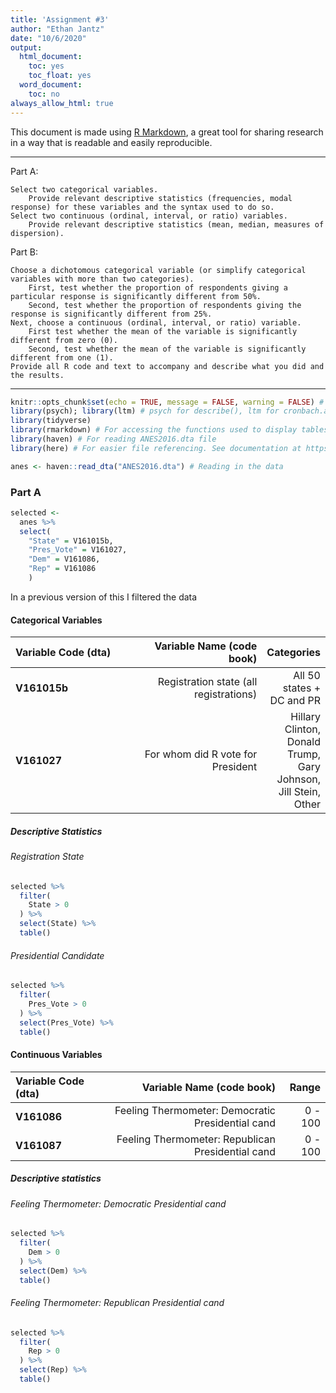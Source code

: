 ```yaml
---
title: 'Assignment #3'
author: "Ethan Jantz"
date: "10/6/2020"
output:
  html_document:
    toc: yes
    toc_float: yes
  word_document:
    toc: no
always_allow_html: true
---
```


This document is made using [R Markdown](https://rmarkdown.rstudio.com/), a great tool for sharing research in a way that is readable and easily reproducible. 

***

Part A:

    Select two categorical variables.
        Provide relevant descriptive statistics (frequencies, modal response) for these variables and the syntax used to do so.
    Select two continuous (ordinal, interval, or ratio) variables.
        Provide relevant descriptive statistics (mean, median, measures of dispersion).

Part B:

    Choose a dichotomous categorical variable (or simplify categorical variables with more than two categories).
        First, test whether the proportion of respondents giving a particular response is significantly different from 50%.
        Second, test whether the proportion of respondents giving the response is significantly different from 25%.
    Next, choose a continuous (ordinal, interval, or ratio) variable.
        First test whether the mean of the variable is significantly different from zero (0).
        Second, test whether the mean of the variable is significantly different from one (1).
    Provide all R code and text to accompany and describe what you did and the results.


***

```r
knitr::opts_chunk$set(echo = TRUE, message = FALSE, warning = FALSE) # R Markdown options
library(psych); library(ltm) # psych for describe(), ltm for cronbach.alpha()
library(tidyverse)
library(rmarkdown) # For accessing the functions used to display tables
library(haven) # For reading ANES2016.dta file
library(here) # For easier file referencing. See documentation at https://here.r-lib.org/

anes <- haven::read_dta("ANES2016.dta") # Reading in the data
```

### Part A

```r
selected <- 
  anes %>%
  select(
    "State" = V161015b,
    "Pres_Vote" = V161027,
    "Dem" = V161086,
    "Rep" = V161086
    )
```

In a previous version of this I filtered the data 

#### Categorical Variables

| Variable Code (dta) | Variable Name (code book) | Categories |
|:--------------------|--------------------------:| ----------:|
|**V161015b**| Registration state (all registrations)|  All 50 states + DC and PR|
|**V161027**|  For whom did R vote for President| Hillary Clinton, Donald Trump, Gary Johnson, Jill Stein, Other |

##### Descriptive Statistics

###### Registration State

```r
selected %>%  
  filter(
    State > 0
  ) %>%
  select(State) %>%
  table()
```

###### Presidential Candidate

```r
selected %>%  
  filter(
    Pres_Vote > 0
  ) %>%
  select(Pres_Vote) %>%
  table()
```

#### Continuous Variables

| Variable Code (dta) | Variable Name (code book) | Range |
|:--------------------|--------------------------:| -----:|
|**V161086**|Feeling Thermometer: Democratic Presidential cand|0 - 100|
|**V161087**|Feeling Thermometer: Republican Presidential cand|0 - 100|

##### Descriptive statistics

###### Feeling Thermometer: Democratic Presidential cand

```r
selected %>%  
  filter(
    Dem > 0
  ) %>%
  select(Dem) %>%
  table()
```

###### Feeling Thermometer: Republican Presidential cand

```r
selected %>%  
  filter(
    Rep > 0
  ) %>%
  select(Rep) %>%
  table()
```